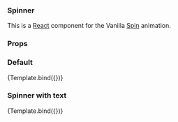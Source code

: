 

<Meta title="Spinner" component={Spinner} />


### Spinner

This is a [React](https://reactjs.org/) component for the Vanilla [Spin](https://docs.vanillaframework.io/settings/animation-settings/#spin) animation.

### Props

<ArgsTable of={Spinner} />

### Default

<Canvas>
  <Story name="Default" args={{ role: "alert", ariaLive: "polite"}}>
    {Template.bind({})}
  </Story>
</Canvas>

### Spinner with text

<Canvas>
  <Story name="Text" args={{ text: "Loading...", role: "alert", ariaLive: "polite" }}>
    {Template.bind({})}
  </Story>
</Canvas>
